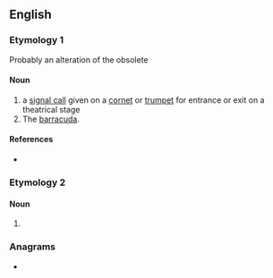 ==English==

===Etymology 1===
Probably an alteration of the obsolete {{m|en|signet||signal}}

====Noun====
{{en-noun}}

# a [[signal call]] given on a [[cornet]] or [[trumpet]] for entrance or exit on a theatrical stage
# The [[barracuda]]. <!--Webster 1913-->

====References====
* {{R:Webster NCD 1967}}

===Etymology 2===

====Noun====
{{en-noun}}

# {{alternative spelling of|sennit|lang=en}}

===Anagrams===
* {{anagrams|en|a=eennst|Nenets|ennets|tensen}}
